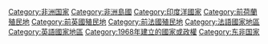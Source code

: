 {{Catnav|頁面分類|地理|水體|海洋|印度洋}}
{{Catnav|頁面分類|地理|大洲|非洲|非洲国家}}
{{Catnav|頁面分類|地理|地形|海洋|印度洋}}
{{Catnav|頁面分類|地理|国家|非洲国家}}
{{Catnav|頁面分類|人类社会|政治|国家|非洲国家}}

{{catmore}}
{{Commonscat|Mauritius}}
{{DEFAULTSORT:Mauritius}}
[[Category:非洲国家|Category:非洲国家]]
[[Category:非洲島國|Category:非洲島國]]
[[Category:印度洋國家|Category:印度洋國家]]
[[Category:前荷蘭殖民地|Category:前荷蘭殖民地]]
[[Category:前英國殖民地|Category:前英國殖民地]]
[[Category:前法國殖民地|Category:前法國殖民地]]
[[Category:法語國家地區|Category:法語國家地區]]
[[Category:英語國家地區|Category:英語國家地區]]
[[Category:1968年建立的國家或政權|Category:1968年建立的國家或政權]]
[[Category:东非国家|Category:东非国家]]